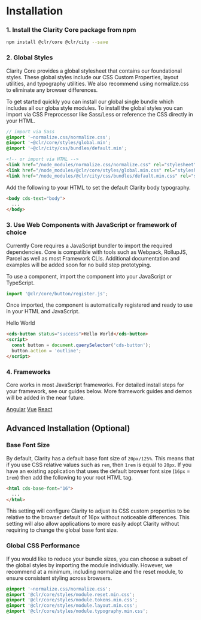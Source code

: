 
<Meta title="Documentation/Getting Started" />

# Installation

### 1. Install the Clarity Core package from npm

```bash
npm install @clr/core @clr/city --save
```

### 2. Global Styles

Clarity Core provides a global stylesheet that contains our foundational styles.
These global styles include our CSS Custom Properties, layout utilities, and typography utilities.
We also recommend using normalize.css to eliminate any browser differences.

To get started quickly you can install our global single bundle which includes
all our globa style modules. To install the global styles you can import via CSS
Preprocessor like Sass/Less or reference the CSS directly in your HTML.

```scss
// import via Sass
@import '~normalize.css/normalize.css';
@import '~@clr/core/styles/global.min';
@import '~@clr/city/css/bundles/default.min';
```

```html
<!-- or import via HTML -->
<link href="/node_modules/normalize.css/normalize.css" rel="stylesheet" />
<link href="/node_modules/@clr/core/styles/global.min.css" rel="stylesheet" />
<link href="/node_modules/@clr/city/css/bundles/default.min.css" rel="stylesheet" />
```

Add the following to your HTML to set the default Clarity body typography.

```html
<body cds-text="body">
  ...
</body>
```

### 3. Use Web Components with JavaScript or framework of choice

Currently Core requires a JavaScript bundler to import the required dependencies.
Core is compatible with tools such as Webpack, RollupJS, Parcel as well
as most Framework CLIs. Additional documentation and examples will be added
soon for no build step prototyping.

To use a component, import the component into your JavaScript or TypeScript.

```typescript
import '@clr/core/button/register.js';
```

Once imported, the component is automatically registered and ready to use in your HTML and JavaScript.

<cds-button status="success" action="outline">Hello World</cds-button>

```html
<cds-button status="success">Hello World</cds-button>
<script>
  const button = document.querySelector('cds-button');
  button.action = 'outline';
</script>
```

### 4. Frameworks

Core works in most JavaScript frameworks. For detailed install steps for your
framework, see our guides below. More framework guides and
demos will be added in the near future.

<cds-mdx cds-layout="horizontal gap:sm align:center">
  <cds-button action="outline">
    <a href="./?path=/docs/documentation-angular--page">Angular</a>
  </cds-button>
  <cds-button action="outline">
    <a href="./?path=/docs/documentation-vue--page">Vue</a>
  </cds-button>
  <cds-button action="outline">
    <a href="./?path=/docs/documentation-react--page">React</a>
  </cds-button>
</cds-mdx>

<cds-mdx cds-layout="m-t:xl m-b:xl display:block"></cds-mdx>

## Advanced Installation (Optional)

### Base Font Size

By default, Clarity has a default base font size of `20px/125%`. This means that
if you use CSS relative values such as `rem`, then `1rem` is equal to `20px`. If
you have an existing application that uses the default browser font size
(`16px` = `1rem`) then add the following to your root HTML tag.

```html
<html cds-base-font="16">
  ...
</html>
```

This setting will configure Clarity to adjust its CSS custom properties to be
relative to the browser default of 16px without noticeable differences. This
setting will also allow applications to more easily adopt Clarity without
requiring to change the global base font size.

### Global CSS Performance

If you would like to reduce your bundle sizes, you can choose a subset of the
global styles by importing the module individually. However, we recommend at a
minimum, including normalize and the reset module, to ensure consistent styling
across browsers.

```scss
@import '~normalize.css/normalize.css';
@import '@clr/core/styles/module.reset.min.css';
@import '@clr/core/styles/module.tokens.min.css';
@import '@clr/core/styles/module.layout.min.css';
@import '@clr/core/styles/module.typography.min.css';
```
